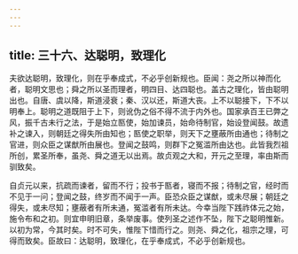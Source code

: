 ```yaml
---
---
---
```

title: 三十六、达聪明，致理化
---



夫欲达聪明，致理化，则在乎奉成式，不必乎创新规也。臣闻：尧之所以神而化者，聪明文思也；舜之所以圣而理者，明四目、达四聪也。盖古之理化，皆由聪明出也。自唐、虞以降，斯道浸衰；秦、汉以还，斯道大丧。上不以聪接下，下不以明奉上。聪明之道既阻于上下，则讹伪之俗不得不流于内外也。国家承百王已弊之风，振千古未行之法，于是始立匦使，始加谏员，始命待制官，始设登闻鼓。故遗补之谏入，则朝廷之得失所由知也；匦使之职举，则天下之壅蔽所由通也；待制之官进，则众臣之谋猷所由展也。登闻之鼓鸣，则群下之冤滥所由达也。此皆我烈祖所创，累圣所奉，虽尧、舜之道无以出焉。故贞观之大和，开元之至理，率由斯而驯致矣。

自贞元以来，抗疏而谏者，留而不行；投书于匦者，寝而不报；待制之官，经时而不见于一问；登闻之鼓，终岁而不闻于一声。臣恐众臣之谋猷，或未尽展；朝廷之得失，或未尽知；壅蔽者有所未通，冤滥者有所未达。今幸当陛下践祚体元之始，施令布和之初。则宜申明旧章，条举废事。使列圣之述作不坠，陛下之聪明惟新。以初为常，今其时矣。时不可失，惟陛下惜而行之。则尧、舜之化，祖宗之理，可得而致矣。臣故曰：达聪明，致理化，在乎奉成式，不必乎创新规也。